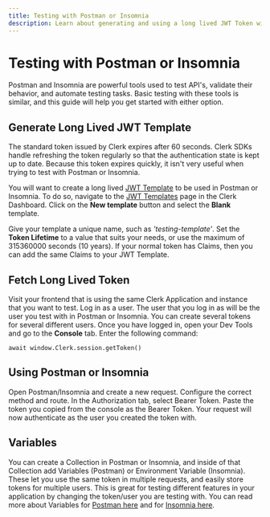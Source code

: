 ```yaml
---
title: Testing with Postman or Insomnia
description: Learn about generating and using a long lived JWT Token with Postman or Insomnia.
---
```


# Testing with Postman or Insomnia

Postman and Insomnia are powerful tools used to test API's, validate their behavior, and automate testing tasks. Basic testing with these tools is similar, and this guide will help you get started with either option.

## Generate Long Lived JWT Template

The standard token issued by Clerk expires after 60 seconds. Clerk SDKs handle refreshing the token regularly so that the authentication state is kept up to date. Because this token expires quickly, it isn't very useful when trying to test with Postman or Insomnia.

You will want to create a long lived [JWT Template](/docs/backend-requests/making/jwt-templates) to be used in Postman or Insomnia. To do so, navigate to the [JWT Templates](https://dashboard.clerk.com/last-active?path=jwt-templates) page in the Clerk Dashboard. Click on the **New template** button and select the **Blank** template.

<Images
  src="/docs/images/testing/blank-jwt-template.webp"
  width={3024}
  height={1654}
  alt="The JWT Template page in the Clerk Dashboard. The 'New template' button was clicked, in the modal that opened, the 'Blank' template is hovered over."
/>

Give your template a unique name, such as *'testing-template'*. Set the **Token Lifetime** to a value that suits your needs, or use the maximum of 315360000 seconds (10 years). If your normal token has Claims, then you can add the same Claims to your JWT Template.

<Images
  src="/docs/images/testing/testing-template.webp"
  width={2492}
  height={1400}
  alt="Creating a JWT Template in the Clerk Dashboard"
/>

## Fetch Long Lived Token

Visit your frontend that is using the same Clerk Application and instance that you want to test. Log in as a user. The user that you log in as will be the user you test with in Postman or Insomnia. You can create several tokens for several different users. Once you have logged in, open your Dev Tools and go to the **Console** tab. Enter the following command:

```
await window.Clerk.session.getToken()
```

<Images
src="/docs/images/backend-requests/testing/get-token-from-console.png"
width={1448}
height={314}
alt="Grab token from the console"
/>

## Using Postman or Insomnia

Open Postman/Insomnia and create a new request. Configure the correct method and route. In the Authorization tab, select Bearer Token. Paste the token you copied from the console as the Bearer Token. Your request will now authenticate as the user you created the token with.

<Images
src="/docs/images/backend-requests/testing/protected-route.png"
width={1338}
height={502}
alt="Testing a Protected Route"
/>

## Variables

You can create a Collection in Postman or Insomnia, and inside of that Collection add Variables (Postman) or Environment Variable (Insomnia). These let you use the same token in multiple requests, and easily store tokens for multiple users. This is great for testing different features in your application by changing the token/user you are testing with. You can read more about Variables for [Postman here](https://learning.postman.com/docs/sending-requests/variables/) and for [Insomnia here](https://docs.insomnia.rest/insomnia/environment-variables).



